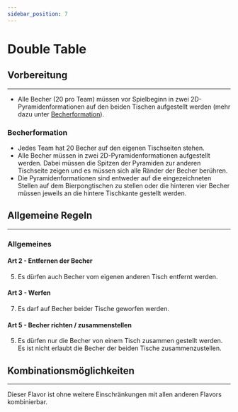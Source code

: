 ```yaml
---
sidebar_position: 7
---
```


# Double Table

## Vorbereitung
<hr/>

- Alle Becher (<Highlight>20</Highlight> pro Team) müssen vor Spielbeginn in <Highlight>zwei 2D-Pyramidenformationen auf den beiden Tischen</Highlight> aufgestellt werden (mehr dazu unter [Becherformation](#becherformation)).

### Becherformation

- Jedes Team hat <Highlight>20</Highlight> Becher auf <Highlight>den eigenen Tischseiten stehen</Highlight>.
- Alle Becher müssen in <Highlight>zwei 2D-Pyramidenformationen</Highlight> aufgestellt werden. Dabei <Highlight>müssen die Spitzen der Pyramiden</Highlight> zur anderen Tischseite zeigen und es müssen sich alle Ränder der Becher berühren.
- Die <Highlight>Pyramidenformationen sind entweder auf die eingezeichneten Stellen auf dem Bierpongtischen zu stellen oder die hinteren vier Becher müssen jeweils</Highlight> an die hintere Tischkante gestellt werden.

## Allgemeine Regeln
<hr/>

### Allgemeines

#### Art 2 - Entfernen der Becher

5. <Highlight>Es dürfen auch Becher vom eigenen anderen Tisch entfernt werden.</Highlight>

#### Art 3 - Werfen

7. <Highlight>Es darf auf Becher beider Tische geworfen werden.</Highlight>

#### Art 5 - Becher richten / zusammenstellen

5. <Highlight>Es dürfen nur die Becher von einem Tisch zusammen gestellt werden. Es ist nicht erlaubt die Becher der beiden Tische zusammenzustellen.</Highlight>

## Kombinationsmöglichkeiten
<hr/>

Dieser Flavor ist ohne weitere Einschränkungen mit allen anderen Flavors kombinierbar.
